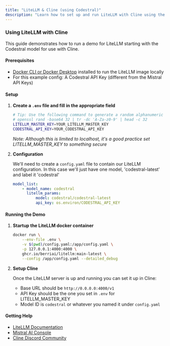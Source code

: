 ```yaml
---
title: "LiteLLM & Cline (using Codestral)"
description: "Learn how to set up and run LiteLLM with Cline using the Codestral model. This guide covers Docker setup, configuration, and integration with Cline."
---
```


### Using LiteLLM with Cline

This guide demonstrates how to run a demo for LiteLLM starting with the Codestral model for use with Cline.

#### Prerequisites

- [Docker CLI or Docker Desktop](https://www.docker.com/get-started/) installed to run the LiteLLM image locally
- For this example config: A Codestral API Key (different from the Mistral API Keys)

#### Setup

1. **Create a `.env` file and fill in the appropriate field**

    ```bash
    # Tip: Use the following command to generate a random alphanumeric key:
    # openssl rand -base64 32 | tr -dc 'A-Za-z0-9' | head -c 32
    LITELLM_MASTER_KEY=YOUR_LITELLM_MASTER_KEY
    CODESTRAL_API_KEY=YOUR_CODESTRAL_API_KEY
    ```

    _Note: Although this is limited to localhost, it's a good practice set LITELLM_MASTER_KEY to something secure_

2. **Configuration**

    We'll need to create a `config.yaml` file to contain our LiteLLM configuration. In this case we'll just have one model, 'codestral-latest' and label it 'codestral'

    ```yaml
    model_list:
        - model_name: codestral
          litellm_params:
              model: codestral/codestral-latest
              api_key: os.environ/CODESTRAL_API_KEY
    ```

#### Running the Demo

1. **Startup the LiteLLM docker container**

    ```bash
    docker run \
        --env-file .env \
        -v $(pwd)/config.yaml:/app/config.yaml \
        -p 127.0.0.1:4000:4000 \
        ghcr.io/berriai/litellm:main-latest \
        --config /app/config.yaml --detailed_debug
    ```

2. **Setup Cline**

    Once the LiteLLM server is up and running you can set it up in Cline:

    - Base URL should be `http://0.0.0.0:4000/v1`
    - API Key should be the one you set in `.env` for LITELLM_MASTER_KEY
    - Model ID is `codestral` or whatever you named it under `config.yaml`

#### Getting Help

- [LiteLLM Documentation](https://docs.litellm.ai/)
- [Mistral AI Console](https://console.mistral.ai/)
- [Cline Discord Community](https://discord.gg/cline)
